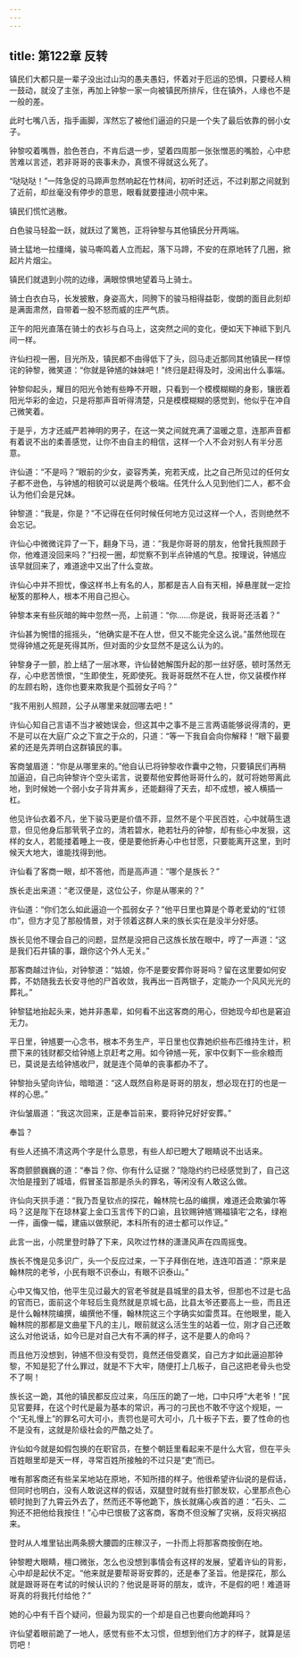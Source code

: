 ```yaml
---
---
---
```

title: 第122章 反转
---





镇民们大都只是一辈子没出过山沟的愚夫愚妇，怀着对于厄运的恐惧，只要经人稍一鼓动，就没了主张，再加上钟黎一家一向被镇民所排斥，住在镇外，人缘也不是一般的差。

此时七嘴八舌，指手画脚，浑然忘了被他们逼迫的只是一个失了最后依靠的弱小女子。

钟黎咬着嘴唇，脸色苍白，不肯后退一步，望着四周那一张张憎恶的嘴脸，心中悲苦难以言述，若非哥哥的丧事未办，真恨不得就这么死了。

“哒哒哒！”一阵急促的马蹄声忽然响起在竹林间，初听时还远，不过刹那之间就到了近前，却丝毫没有停步的意思，眼看就要撞进小院中来。

镇民们慌忙逃散。

白色骏马轻盈一跃，就跃过了篱笆，正将钟黎与其他镇民分开两端。

骑士猛地一拉缰绳，骏马嘶鸣着人立而起，落下马蹄，不安的在原地转了几圈，掀起片片烟尘。

镇民们就退到小院的边缘，满眼惊惧地望着马上骑士。

骑士白衣白马，长发披散，身姿高大，同胯下的骏马相得益彰，俊朗的面目此刻却是满面肃然，自带着一股不怒而威的庄严气质。

正午的阳光直落在骑士的衣衫与白马上，这突然之间的变化，便如天下神祗下到凡间一样。

许仙扫视一圈，目光所及，镇民都不由得低下了头，回马走近那同其他镇民一样惊诧的钟黎，微笑道：“你就是钟馗的妹妹吧！”终归是赶得及时，没闹出什么事端。

钟黎仰起头，耀目的阳光令她有些睁不开眼，只看到一个模模糊糊的身影，镶嵌着阳光华彩的金边，只是将那声音听得清楚，只是模模糊糊的感觉到，他似乎在冲自己微笑着。

于是乎，方才还威严若神明的男子，在这一笑之间就充满了温暖之意，连那声音都有着说不出的柔善感觉，让你不由自主的相信，这样一个人不会对别人有半分恶意。

许仙道：“不是吗？”眼前的少女，姿容秀美，宛若天成，比之自己所见过的任何女子都不逊色，与钟馗的相貌可以说是两个极端。任凭什么人见到他们二人，都不会认为他们会是兄妹。

钟黎道：“我是，你是？”不记得在任何时候任何地方见过这样一个人，否则绝然不会忘记。

许仙心中微微诧异了一下，翻身下马，道：“我是你哥哥的朋友，他曾托我照顾于你，他难道没回来吗？”扫视一圈，却觉察不到半点钟馗的气息。按理说，钟馗应该早就回来了，难道途中又出了什么变故。

许仙心中并不担忧，像这样书上有名的人，那都是吉人自有天相，掉悬崖就一定捡秘笈的那种人，根本不用自己担心。

钟黎本来有些灰暗的眸中忽然一亮，上前道：“你……你是说，我哥哥还活着？”

许仙甚为惋惜的摇摇头，“他确实是不在人世，但又不能完全这么说。”虽然他现在觉得钟馗之死是死得其所，但对面的少女显然不是这么认为的。

钟黎身子一颤，脸上结了一层冰寒，许仙替她解围升起的那一丝好感，顿时荡然无存，心中悲苦愤恨，“生即使生，死即使死。我哥哥既然不在人世，你又装模作样的左顾右盼，连你也要来欺我是个孤弱女子吗？”

“我不用别人照顾，公子从哪里来就回哪去吧！”

许仙心知自己言语不当才被她误会，但这其中之事不是三言两语能够说得清的，更不是可以在大庭广众之下宣之于众的，只道：“等一下我自会向你解释！”眼下最要紧的还是先弄明白这群镇民的事。

客商皱眉道：“你是从哪里来的。”他自认已将钟黎收作囊中之物，只要镇民们再稍加逼迫，自己向钟黎许个空头诺言，说要帮他安葬他哥哥什么的，就可将她带离此地，到时候她一个弱小女子背井离乡，还能翻得了天去，却不成想，被人横插一杠。

他见许仙衣着不凡，坐下骏马更是价值不菲，显然不是个平民百姓，心中就萌生退意，但见他身后那茕茕孑立的，清若碧水，艳若牡丹的钟黎，却有些心中发狠，这样的女人，若能搂着睡上一夜，便是要他折寿心中也甘愿，只要能离开这里，到时候天大地大，谁能找得到他。

许仙看了客商一眼，却不答他，而是高声道：“哪个是族长？”

族长走出来道：“老汉便是，这位公子，你是从哪来的？”

许仙道：“你们怎么如此逼迫一个孤弱女子？”他平日里也算是个尊老爱幼的“红领巾”，但方才见了那般情景，对于领着这群人来的族长实在是没半分好感。

族长见他不理会自己的问题，显然是没把自己这族长放在眼中，哼了一声道：“这是我们石井镇的事，跟你这个外人无关。”

那客商越过许仙，对钟黎道：“姑娘，你不是要安葬你哥哥吗？留在这里要如何安葬，不妨随我去长安寻他的尸首收敛，我再出一百两银子，定能办一个风风光光的葬礼。”

钟黎猛地抬起头来，她并非愚辈，如何看不出这客商的用心，但她现今却也是窘迫无力。

平日里，钟馗要一心念书，根本不务生产，平日里也仅靠她织些布匹维持生计，积攒下来的钱财都交给钟馗上京赶考之用。如今钟馗一死，家中仅剩下一些余粮而已，莫说是去给钟馗收尸，就是连个简单的丧事都办不了。

钟黎抬头望向许仙，暗暗道：“这人既然自称是哥哥的朋友，想必现在打的也是一样的心思。”

许仙皱眉道：“我这次回来，正是奉旨前来，要将钟兄好好安葬。”

奉旨？

有些人还搞不清这两个字是什么意思，有些人却已瞪大了眼睛说不出话来。

客商颤颤巍巍的道：“奉旨？你、你有什么证据？”隐隐约约已经感觉到了，自己这次怕是撞到了城墙，假冒圣旨那是杀头的罪名，等闲没有人敢这么做。

许仙向天拱手道：“我乃吾皇钦点的探花，翰林院七品的编撰，难道还会欺骗尔等吗？这是陛下在琼林宴上金口玉言传下的口谕，且钦赐钟馗‘赐福镇宅’之名，绿袍一件，画像一幅，建庙以做祭祀，本科所有的进士都可以作证。”

此言一出，小院里登时静了下来，风吹过竹林的潇潇风声在四周摇曳。

族长不愧是见多识广，头一个反应过来，一下子拜倒在地，连连叩首道：“原来是翰林院的老爷，小民有眼不识泰山，有眼不识泰山。”

心中又悔又怕，他平生见过最大的官老爷就是县城里的县太爷，但那也不过是七品的官而已，面前这个年轻后生竟然就是京城七品，比县太爷还要高上一些，而且还是什么翰林院编撰，编撰他不懂，翰林院这三个字确实如雷贯耳。在他眼里，能入翰林院的那都是文曲星下凡的主儿，眼前就这么活生生的站着一位，刚才自己还敢这么对他说话，如今已是对自己大有不满的样子，这不是要人的命吗？

而且他万没想到，钟馗不但没有受罚，竟然还倍受嘉奖，自己方才如此逼迫那钟黎，不知是犯了什么罪过，就是不下大牢，随便打上几板子，自己这把老骨头也受不了啊！

族长这一跪，其他的镇民都反应过来，乌压压的跪了一地，口中只呼“大老爷！”民见官要拜，在这个时代是最为基本的常识，再刁的刁民也不敢不守这个规矩，一个“无礼慢上”的罪名可大可小，责罚也是可大可小，几十板子下去，要了性命的也不是没有，这就是阶级社会的严酷之处了。

许仙如今就是如假包换的在职官员，在整个朝廷里看起来不是什么大官，但在平头百姓眼里却是天一样，寻常百姓所接触的不过只是“吏”而已。

唯有那客商还有些呆呆地站在原地，不知所措的样子。他很希望许仙说的是假话，但同时也明白，没有人敢说这样的假话，双腿登时就有些打颤发软，心里那点色心顿时抛到了九霄云外去了，然而还不等他跪下，族长就痛心疾首的道：“石头、二狗还不把他给我按住！”心中已恨极了这客商，客商不但没解了灾祸，反将灾祸招来。

登时从人堆里钻出两条膀大腰圆的庄稼汉子，一扑而上将那客商按倒在地。

钟黎瞪大眼睛，檀口微张，怎么也没想到事情会有这样的发展，望着许仙的背影，心中却是起伏不定。“他来就是要帮哥哥安葬的，还是奉了圣旨。他是探花，那么就是跟哥哥在考试的时候认识的？他说是哥哥的朋友，或许，不是假的吧！难道哥哥真的将我托付给他？”

她的心中有千百个疑问，但最为现实的一个却是自己也要向他跪拜吗？

许仙望着眼前跪了一地人，感觉有些不太习惯，但想到他们方才的样子，就算是惩罚吧！